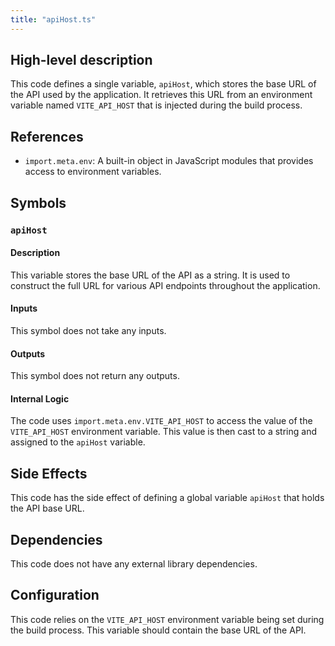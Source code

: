 ```yaml
---
title: "apiHost.ts"
---
```


## High-level description
This code defines a single variable, `apiHost`, which stores the base URL of the API used by the application. It retrieves this URL from an environment variable named `VITE_API_HOST` that is injected during the build process.

## References
- `import.meta.env`: A built-in object in JavaScript modules that provides access to environment variables.

## Symbols

### `apiHost`
#### Description
This variable stores the base URL of the API as a string. It is used to construct the full URL for various API endpoints throughout the application.

#### Inputs
This symbol does not take any inputs.

#### Outputs
This symbol does not return any outputs.

#### Internal Logic
The code uses `import.meta.env.VITE_API_HOST` to access the value of the `VITE_API_HOST` environment variable. This value is then cast to a string and assigned to the `apiHost` variable.

## Side Effects
This code has the side effect of defining a global variable `apiHost` that holds the API base URL.

## Dependencies
This code does not have any external library dependencies.

## Configuration
This code relies on the `VITE_API_HOST` environment variable being set during the build process. This variable should contain the base URL of the API.
